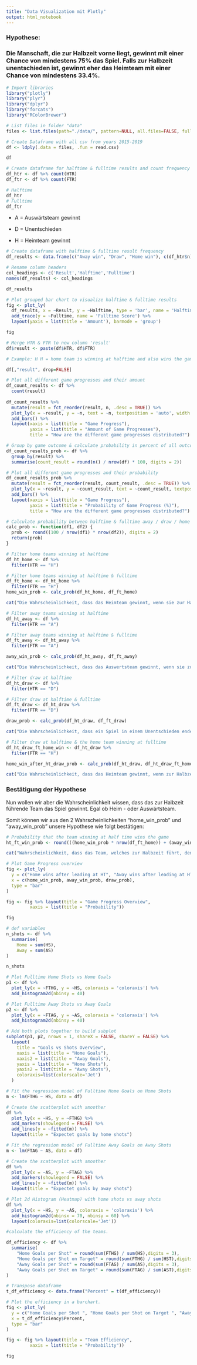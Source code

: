 ```yaml
---
title: "Data Visualization mit Plotly"
output: html_notebook
---
```

### Hypothese:

### Die Manschaft, die zur Halbzeit vorne liegt, gewinnt mit einer Chance von mindestens 75% das Spiel. Falls zur Halbzeit unentschieden ist, gewinnt eher das Heimteam mit einer Chance von mindestens 33.4%.


```r
# Import libraries
library("plotly")
library("plyr")
library("dplyr")
library("forcats")
library("RColorBrewer")
```

```r
# List files in folder "data"
files <- list.files(path="./data/", pattern=NULL, all.files=FALSE, full.names=TRUE)

# Create Dataframe with all csv from years 2015-2019
df <- ldply(.data = files, .fun = read.csv)

df
```

```r
# Create dataframe for halftime & fulltime results and count frequency 
df_htr <- df %>% count(HTR)
df_ftr <- df %>% count(FTR)

# Halftime
df_htr
# Fulltime
df_ftr
```
- A = Auswärtsteam gewinnt

- D = Unentschieden

- H = Heimteam gewinnt

```r
# Create dataframe with halftime & fulltime result frequency
df_results <- data.frame(c("Away win", "Draw", "Home win"), c(df_htr$n), c(df_ftr$n))

# Rename column headers
col_headings <- c('Result','Halftime','Fulltime')
names(df_results) <- col_headings

df_results
```

```r
# Plot grouped bar chart to visualize halftime & fulltime results
fig <- plot_ly(
  df_results, x = ~Result, y = ~Halftime, type = 'bar', name = 'Halftime Score', width = 600, height = 500) %>% 
  add_trace(y = ~Fulltime, name = 'Fulltime Score') %>%
  layout(yaxis = list(title = 'Amount'), barmode = 'group')

fig
```
```r
# Merge HTR & FTR to new column 'result'
df$result <- paste(df$HTR, df$FTR)

# Example: H H = home team is winning at halftime and also wins the game at fulltime

df[,"result", drop=FALSE]
```
```r
# Plot all different game progresses and their amount
df_count_results <- df %>%
  count(result)
  
df_count_results %>%
  mutate(result = fct_reorder(result, n, .desc = TRUE)) %>%
  plot_ly(x = ~result, y = ~n, text = ~n, textposition = 'auto', width = 800, height = 500) %>%
  add_bars() %>%
  layout(xaxis = list(title = "Game Progress"),
         yaxis = list(title = "Amount of Game Progresses"),
         title = "How are the different game progresses distributed?")
```
```r
# Group by game outcome & calculate probability in percent of all outcomes
df_count_results_prob <- df %>% 
  group_by(result) %>% 
  summarise(count_result = round(n() / nrow(df) * 100, digits = 2))

# Plot all different game progresses and their probability
df_count_results_prob %>%
  mutate(result = fct_reorder(result, count_result, .desc = TRUE)) %>%
  plot_ly(x = ~result, y = ~count_result, text = ~count_result, textposition = 'auto', width = 800, height = 500) %>%
  add_bars() %>%
  layout(xaxis = list(title = "Game Progress"),
         yaxis = list(title = "Probability of Game Progress (%)"),
         title = "How are the different game progresses distributed?")
```

```r
# Calculate probability between halftime & fulltime away / draw / home results
calc_prob <- function(df1, df2) {
  prob <- round((100 / nrow(df1) * nrow(df2)), digits = 2)
  return(prob)
}
```

```r
# Filter home teams winning at halftime
df_ht_home <- df %>% 
  filter(HTR == "H")

# Filter home teams winning at halftime & fulltime
df_ft_home <- df_ht_home %>% 
  filter(FTR == "H")
home_win_prob <- calc_prob(df_ht_home, df_ft_home)

cat("Die Wahrscheinlichkeit, dass das Heimteam gewinnt, wenn sie zur Halbzeit vorne liegen, beträgt: ", home_win_prob, "%")
```
```r
# Filter away teams winning at halftime
df_ht_away <- df %>% 
  filter(HTR == "A")

# Filter away teams winning at halftime & fulltime
df_ft_away <- df_ht_away %>% 
  filter(FTR == "A")

away_win_prob <- calc_prob(df_ht_away, df_ft_away)

cat("Die Wahrscheinlichkeit, dass das Auswertsteam gewinnt, wenn sie zur Halbzeit vorne liegen, beträgt: ", away_win_prob, "%")
```

```r
# Filter draw at halftime
df_ht_draw <- df %>% 
  filter(HTR == "D")

# Filter draw at halftime & fulltime
df_ft_draw <- df_ht_draw %>% 
  filter(FTR == "D")

draw_prob <- calc_prob(df_ht_draw, df_ft_draw)

cat("Die Wahrscheinlichkeit, dass ein Spiel in einem Unentschieden endet, wenn schon zur Halbzeit unentschieden war, beträgt: ", draw_prob, "%")
```

```r
# Filter draw at halftime & the home team winning at fulltime
df_ht_draw_ft_home_win <- df_ht_draw %>%
  filter(FTR == "H")

home_win_after_ht_draw_prob <- calc_prob(df_ht_draw, df_ht_draw_ft_home_win)

cat("Die Wahrscheinlichkeit, dass das Heimteam gewinnt, wenn zur Halbzeit unentschieden war, beträgt: ", home_win_after_ht_draw_prob, "%")
```
### Bestätigung der Hypothese

Nun wollen wir aber die Wahrscheinlichkeit wissen, dass das zur Halbzeit führende Team das Spiel gewinnt. Egal ob Heim - oder Auswärtsteam.

Somit können wir aus den 2 Wahrscheinlichkeiten "home_win_prob" und "away_win_prob" unsere Hypothese wie folgt bestätigen: 

```r
# Probability that the team winning at half time wins the game
ht_ft_win_prob <- round(((home_win_prob * nrow(df_ft_home)) + (away_win_prob * nrow(df_ft_away))) / (nrow(df_ft_home) + nrow(df_ft_away)), digits = 2)

cat("Wahrscheinlichkeit, dass das Team, welches zur Halbzeit führt, den Match gewinnt: ", ht_ft_win_prob, "%")
```

```r
# Plot Game Progress overview
fig <- plot_ly(
  y = c("Home wins after leading at HT", "Away wins after leading at HT", "Draw at FT & HT"), 
  x = c(home_win_prob, away_win_prob, draw_prob),
  type = "bar"
)

fig <- fig %>% layout(title = "Game Progress Overview",
         xaxis = list(title = "Probability"))

fig
```
```r
# def variables
n_shots <- df %>% 
  summarise(
    Home = sum(HS),
    Away = sum(AS)
)

n_shots
```

```r
# Plot Fulltime Home Shots vs Home Goals 
p1 <- df %>%
  plot_ly(x = ~FTHG, y = ~HS, coloraxis = 'coloraxis') %>%
  add_histogram2d(nbinsy = 40)

# Plot Fulltime Away Shots vs Away Goals 
p2 <- df %>%
  plot_ly(x = ~FTAG, y = ~AS, coloraxis = 'coloraxis') %>%
  add_histogram2d(nbinsy = 40)

# Add both plots together to build subplot
subplot(p1, p2, nrows = 1, shareX = FALSE, shareY = FALSE) %>%
  layout(
    title = "Goals vs Shots Overview",
    xaxis = list(title = "Home Goals"),
    xaxis2 = list(title = "Away Goals"),
    yaxis = list(title = "Home Shots"),
    yaxis2 = list(title = "Away Shots"),
    coloraxis=list(colorscale='Jet')
  )
```
```r
# Fit the regression model of Fulltime Home Goals on Home Shots
m <- lm(FTHG ~ HS, data = df)

# Create the scatterplot with smoother
df %>%
  plot_ly(x = ~HS, y = ~FTHG) %>%
  add_markers(showlegend = FALSE) %>%
  add_lines(y = ~fitted(m)) %>%
  layout(title = "Expectet goals by home shots")
```
```r
# Fit the regression model of Fulltime Away Goals on Away Shots
m <- lm(FTAG ~ AS, data = df)

# Create the scatterplot with smoother
df %>%
  plot_ly(x = ~AS, y = ~FTAG) %>%
  add_markers(showlegend = FALSE) %>%
  add_lines(y = ~fitted(m)) %>%
  layout(title = "Expectet goals by away shots")
```

```r
# Plot 2d Histogram (Heatmap) with home shots vs away shots
df %>%
  plot_ly(x = ~HS, y = ~AS, coloraxis = 'coloraxis') %>%
  add_histogram2d(nbinsx = 70, nbinsy = 60) %>%
  layout(coloraxis=list(colorscale='Jet'))
```
```r
#calculate the efficiency of the teams.

df_efficiency <- df %>%
  summarise(
    "Home Goals per Shot" = round(sum(FTHG) / sum(HS),digits = 3),
    "Home Goals per Shot on Target" = round(sum(FTHG) / sum(HST),digits = 3),
    "Away Goals per Shot" = round(sum(FTAG) / sum(AS),digits = 3),
    "Away Goals per Shot on Target" = round(sum(FTAG) / sum(AST),digits = 3)
)
```

```r
# Transpose dataframe
t_df_efficiency <- data.frame("Percent" = t(df_efficiency))
```

```r
# Plot the efficiency in a barchart.
fig <- plot_ly(
  y = c("Home Goals per Shot ", "Home Goals per Shot on Target ", "Away Goals per Shot ", "Away Goals per Shot on Target "),
  x = t_df_efficiency$Percent,
  type = "bar"
)

fig <- fig %>% layout(title = "Team Efficiency",
         xaxis = list(title = "Probability"))

fig
```